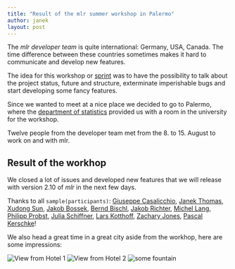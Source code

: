 ```yaml
---
title: "Result of the mlr summer workshop in Palermo"
author: janek
layout: post
---
```


The *mlr developer team* is quite international: Germany, USA, Canada. The time difference between these countries sometimes makes it hard to communicate and develop new features.

The idea for this workshop or [sprint](http://en.wikipedia.org/wiki/Sprint_(software_development)) was to have the possibility to talk about the project status, future and structure, exterminate imperishable bugs and start developing some fancy features.

<!--more-->

Since we wanted to meet at a nice place we decided to go to Palermo, where the [department of statistics](https://www.unipa.it/dipartimenti/seas/) provided us with a room in the university for the workshop.

Twelve people from the developer team met from the 8. to 15. August to work on and with mlr.


## Result of the workhop

We closed a lot of issues and developed new features that we will release with version 2.10 of *mlr* in the next few days.

Thanks to all `sample(participants)`: [Giuseppe Casalicchio](http://compstat-lmu.github.io/people/casalicchio/), [Janek Thomas](http://compstat-lmu.github.io/people/thomas/), [Xudong Sun](http://compstat-lmu.github.io/people/Xudong/), [Jakob Bossek](http://www.jakobbossek.de/), [Bernd Bischl](http://compstat-lmu.github.io/people/bischl/), [Jakob Richter](http://jakob-r.github.io/), [Michel Lang](https://www.statistik.tu-dortmund.de/lang.html), [Philipp Probst](http://philipppro.github.io/), [Julia Schiffner](http://www.math.hhu.de/lehrstuehle-und-personen/die-lehrstuehle-des-mathematischen-instituts/lehrstuhl-fuer-mathematische-optimierung/unser-team/wissenschaftliche-mitarbeiter-mw/frau-julia-schiffner.html), [Lars Kotthoff](http://www.cs.ubc.ca/~larsko/), [Zachary Jones](http://zmjones.com/), [Pascal Kerschke](https://www.wi.uni-muenster.de/de/institut/statistik/personen/pascal-kerschke)!


We also head a great time in a great city aside from the workhop, here are some impressions:

![View from Hotel 1](../images/palermo/IMG_20160805_194946.jpg)
![View from Hotel 2](../images/palermo/IMG_20160806_094042.jpg)
![some fountain](../images/palermo/IMG_20160806_112236.jpg)

